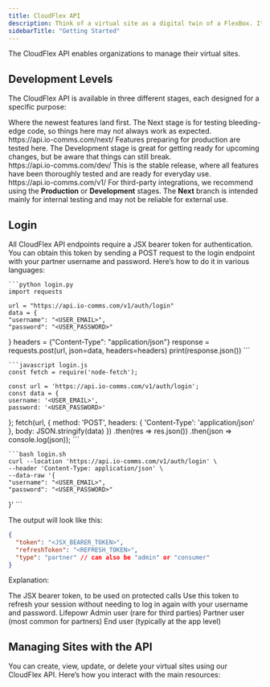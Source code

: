 ```yaml
---
title: CloudFlex API
description: Think of a virtual site as a digital twin of a FlexBox. It’s set up in AWS just like a FlexBox, and all its data lives right alongside FlexBox data. This means you get all the benefits of our existing tools, plus the freedom to customize your virtual sites as needed.
sidebarTitle: "Getting Started"
---
```


The CloudFlex API enables organizations to manage their virtual sites.

## Development Levels

The CloudFlex API is available in three different stages, each designed for a specific purpose:

<AccordionGroup>
    <Accordion title="Next">
        Where the newest features land first. The Next stage is for testing bleeding-edge code, so things here may not always work as expected.<br/>
        <Link href="https://api.io-comms.com/next/">https://api.io-comms.com/next/</Link>
    </Accordion>
    <Accordion title="Development">
        Features preparing for production are tested here. The Development stage is great for getting ready for upcoming changes, but be aware that things can still break.<br/>
        <Link href="https://api.io-comms.com/dev/">https://api.io-comms.com/dev/</Link>
    </Accordion>
    <Accordion title="Production" defaultOpen="true">
        This is the stable release, where all features have been thoroughly tested and are ready for everyday use.<br/>
        <Link href="https://api.io-comms.com/v1/">https://api.io-comms.com/v1/</Link>
    </Accordion>
</AccordionGroup>

<Warning>
    For third-party integrations, we recommend using the <b>Production</b> or <b>Development</b> stages. The <b>Next</b> branch is intended mainly for internal testing and may not be reliable for external use.
</Warning>

## Login

All CloudFlex API endpoints require a JSX bearer token for authentication. You can obtain this token by sending a POST request to the login endpoint with your partner username and password. Here’s how to do it in various languages:

<CodeGroup>

    ```python login.py
    import requests

    url = "https://api.io-comms.com/v1/auth/login"
    data = {
    "username": "<USER_EMAIL>",
    "password": "<USER_PASSWORD>"
}
    headers = {"Content-Type": "application/json"}
    response = requests.post(url, json=data, headers=headers)
    print(response.json())
    ```

    ```javascript login.js
    const fetch = require('node-fetch');

    const url = 'https://api.io-comms.com/v1/auth/login';
    const data = {
    username: '<USER_EMAIL>',
    password: '<USER_PASSWORD>'
};
    fetch(url, {
    method: 'POST',
    headers: { 'Content-Type': 'application/json' },
    body: JSON.stringify(data)
})
    .then(res => res.json())
    .then(json => console.log(json));
    ```

    ```bash login.sh
    curl --location 'https://api.io-comms.com/v1/auth/login' \
    --header 'Content-Type: application/json' \
    --data-raw '{
    "username": "<USER_EMAIL>",
    "password": "<USER_PASSWORD>"
}'
    ```

</CodeGroup>

The output will look like this:

```json
{
  "token": "<JSX_BEARER_TOKEN>",
  "refreshToken": "<REFRESH_TOKEN>",
  "type": "partner" // can also be "admin" or "consumer"
}
```
Explanation:

<ResponseField name="token" type="string">
    The JSX bearer token, to be used on protected calls
</ResponseField>
<ResponseField name="refreshToken" type="string">
    Use this token to refresh your session without needing to log in again with your username and password.
</ResponseField>
<ResponseField name="type" type="string">
    <Expandable title="Possible values">
        <ResponseField name="admin" type="string">Lifepowr Admin user (rare for third parties)</ResponseField>
        <ResponseField name="partner" type="string">Partner user (most common for partners)</ResponseField>
        <ResponseField name="consumer" type="string">End user (typically at the app level)</ResponseField>
    </Expandable>
</ResponseField>

## Managing Sites with the API

You can create, view, update, or delete your virtual sites using our CloudFlex API.
Here’s how you interact with the main resources:
